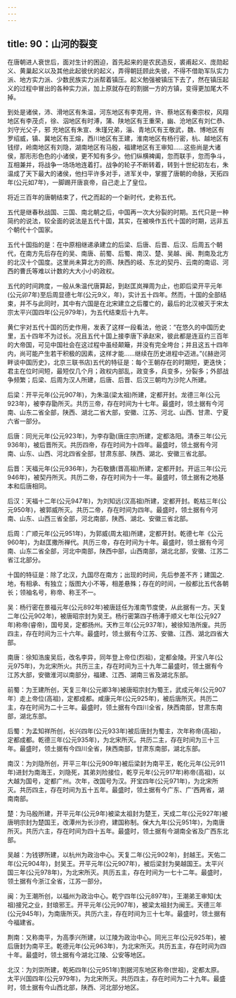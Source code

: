 ```yaml
---
---
---
```

title: 90：山河的裂变
---



在唐朝进人衰世后，面对生计的困迫，首先起来的是农民造反，裘甫起义、庞勋起义、黄巢起义以及其他此起彼伏的起义，弄得朝廷顾此失彼，不得不借助军队实力派、地方实力派、少数民族实力派帮着镇压。起义勉强被镇压下去了，然在镇压起义的过程中冒出的各种实力派，加上原就存在的割据一方的方镇，变得更加尾大不掉。

到处是诸侯，沛、滑地区有朱温，河东地区有李克用，许、蔡地区有秦宗权，风翔地区有李茂贞，徐、泅地区有时溥，蒲、陕地区有王重荣，幽、沧地区有刘仁恭、刘守光父子，邪 充地区有朱宣、朱瑾兄弟，淄、青地仄有王敬武，魏、博地区有罗绍威，镇、冀地区有王熔，西川地区有王建，淮南地区有杨行密，杭、越地区有钱缪，岭南地区有刘隐，湖南地区有马殷，福建地区有王审知……这些尚是大诸侯，那形形色色的小诸侯，更不知有多少。他们纵横裨阖，忽而联手，忽而争斗，互相兼并，将战争一场场地连着打。战争的轮子不断转着，转到十世纪初左右，朱温成了天下最大的诸侯，他扫平许多对手，进军关中，掌握了唐朝的命脉，天拓四年(公元如7年)，一脚踢开唐哀帝，自己走上了皇位。

将近三百年的唐朝结束了，代之而起的一个新时代，史称五代。

五代是继春秋战国、三国、南北朝之后，中国再一次大分裂的时期。五代只是一种简约的说法，较全面的说法是五代十国，其实，在被唤作五代十国的时期，远非五个朝代十个国家。

五代十国指的是：在中原相继递承建立的后梁、后唐、后晋、后汉、后周五个朝代，在南方先后存在的吴、南唐、前蜀、后蜀、南汉、楚、吴越、闽、荆南及北方的北汉十个国度。这里尚未算北方的燕、陕西的岐、东北的契丹、云南的南诏、河西的曹氏等难以计数的大大小小的政权。

五代的时间跨度，一般从朱温代唐算起，到赵匡岚禅周为止，也即后梁开平元年(公元卯7年)至后周显德七年(公元9义，年)，实计五十四年。然而，十国的全部结束，并不与此同时，其中有六国是在北宋建立之后覆亡的，最后的北汉被灭于宋太宗太平兴国四年(公元979年)，为五代结束后十九年。

黄仁宇对五代十国的历史作用，发表了这样一段看法，他说：“在悠久的中国历史里，五十四年不为过长。况且五代十国上接李唐下承赵宋，彼此都是连亘约三百年的大帝国，可见中国社会在这过程中虽经颠簸，并没有完全垮台；并且这五十四年内，尚可能产生若干积极的因素，这样才能……继续在历史进程中迈进。”(《赫逊河畔谈中国历史》，北京三联书店)五代的特征是：每个王朝存在的时期短，更迭快；君主在位时间短，最短仅几个月；政权内部乱，政变多，兵变多，分裂多；外部战争频繁；后梁、后周为汉人所建，后唐、后晋、后汉三朝均为沙陀人所建。

后梁：开平元年(公元907年)，为朱温(梁太祖)所建，定都开封。龙德三年(公元923年)，被李存勖所灭。共历三帝，存在时间为十七年。最盛时，领土据有今河南、山东二省全部，陕西、湖北二省大部，安徽、江苏、河北、山西、甘肃、宁夏六省一部分。

后唐：同光元年(公元923年)，为李存勖(唐庄宗)所建，定都洛阳。清泰三年(公元936年)，被后晋所灭。共历四帝，存在时间为十四年。最盛时，领土据有今河南、山东、山西、河北四省全部，甘肃东部、陕西、湖北、安徽三省北部。

后晋：天福元年(公元936年)，为石敬搪(晋高祖)所建，定都开封。开运三年(公元946年)，被契丹所灭。共历二帝，存在时间为十一年。最盛时，领土据有之地基本和后唐相同。

后汉：天福十二年(公元947年)，为刘知远(汉高祖)所建，定都开封。乾枯三年(公元950年)，被郭威所灭。共历二帝，存在时间为四年。最盛时，领土据有今河南、山东、山西三省全部，河北南部，陕西、湖北、安徽三省北部。

后周：广顺元年(公元951年)，为郭威(周太祖)所建，定都开封。乾德七年《公元960年)，为赵匡撒所禅代。共历三帝，存在时间为十年。最盛时，领土据有今河南、山东二省全部，河北中南部，陕西中部，山西南部，湖北北部，安徽、江苏二省江北部分。

十国的特征是：除了北汉，九国尽在南方；出现的时间，先后参差不齐；建国之.地，有相承、有独立；版图大小不等，相差悬殊；存在的时间，一般都比五代各朝长；领袖名号，称帝、称王不一。

吴：杨行密在景福元年(公元892年)被唐廷任为淮南节度使，从此据有一方。天复二年(公元902年)，被唐昭宗封为吴王。杨行密第四子杨溥于顺义七年(公元927年)称帝(睿帝)，国号吴，定都扬州。天柞三年(公元937年)，被徐知浩所废。共历四主，存在时间为三十六年。最盛时，领土据有今江苏、安徽、江西、湖北四省大部。

南唐：徐知浩废吴后，改名李异，同年登上帝位(烈祖)，定都金陵。开宝八年(公元975年)，为北宋所火。共历三主，存在时间为三十九年二最盛时，领土据有今江苏大部，安徽淮河以南部分，福建、江西、湖南三省及湖北东部。

前蜀：为王建所创，天复三年(公元卿3年)被唐昭宗封为蜀王，武成元年(公元907年〕走上帝位(高祖)，定都成都。咸康元年(公元925年)，被后唐所灭。共历二主，存在时间为二十三年。最盛时，领土据有今四川全省，陕西南部，甘肃东南部，湖北东部。

后蜀：为孟知祥所创，长兴四年(公元933年)被后唐封为蜀主，次年称帝(高祖)，定都成都。乾德三年(公元935年)，为北宋所灭。共历二主，存在时间为三十三年。最盛时，领土据有今四川全省，陕西南部，甘肃东南部，湖北东部。

南汉：为刘隐所创，开平三年(公元909年)被后梁封为南平王，乾化元年(公元911年)进封为南海王，刘隐死，其弟刘险接位，乾亨元年(公元917年)称帝(高祖)，以大越为国号，定都广州。次年，改国号为汉。开宝四年(公元971年)，为北宋所灭。共历四主，存在时间为五十五年。最盛时，领土据有今广东、广‘西两省，湖南南部。

楚：为马殷所建，开平元年(公元9年)被梁太祖封为楚王，天成二年(公元927年)被唐明宗封为楚国王，改潭州为长沙府，建国称制。保大九年(公元951年)，为南唐所灭。共历六主，存在时间为四十五年。最盛时，领土据有今湖南全省及广西东北部。

吴越：为钱锣所建，以杭州为政治中心。天复二年(公元902年)，封越王。天佑二年(公元904年)，封吴王。开平元年(公元907年)，被后梁封为昊越国王。太平兴国三年(公元978年)，为北宋所灭。共历五主，存在时间为一七十二年。最盛时，领土据有今浙江全省，江苏一部分。

闽：为王潮所创，以福州为政治中心。乾宁四年(公元897年)，王潮弟王审知(太祖)接兄之业，封琅邪王。开平元年(公元907年)，被梁太祖封为闽王。天德三年(公元945年)，为南唐所灭。共历六主，存在时间为三十七年。最盛时，领土据有今福建省。

荆南：又称南平，为高季兴所建，以江陵为政治中心。同光三年(公元925年)，被后唐封为南平王。乾德元年(公元963年)，为北宋所灭。共历五主，存在时间为四十年。最盛时，领土据有今湖北江陵、公安等地区。

北汉：为刘崇所建，乾拓四年(公元951年)割据河东地区称帝(世祖)，定都太原。太平兴国四年(公元979年)，为北宋所灭。共历四主，存在时间为二十九年。最盛时，领土据有今山西北部，陕西、河北部分地区。